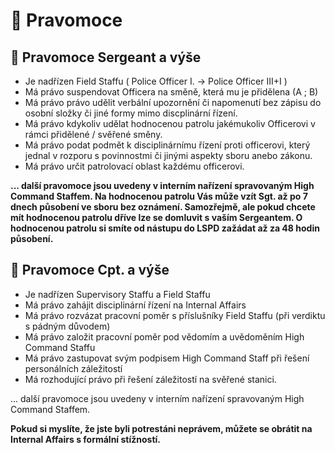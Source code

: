 # 📜 Pravomoce

## 📜 Pravomoce Sergeant a výše

- Je nadřízen Field Staffu ( Police Officer I. → Police Officer III+I )
- Má právo suspendovat Officera na směně, která mu je přidělena (A ; B)
- Má právo právo udělit verbální upozornění či napomenutí bez zápisu do osobní složky či jiné formy mimo discplinární řízení.
- Má právo kdykoliv udělat hodnocenou patrolu jakémukoliv Officerovi v rámci přidělené / svěřené směny.
- Má právo podat podmět k disciplinárnímu řízení proti officerovi, který jednal v rozporu s povinnostmi či jinými aspekty sboru anebo zákonu.
- Má právo určit patrolovací oblast každému officerovi.

**... další pravomoce jsou uvedeny v interním nařízení spravovaným High Command Staffem.
Na hodnocenou patrolu Vás může vzít Sgt. až po 7 dnech působení ve sboru bez oznámení. Samozřejmě, ale pokud chcete mít hodnocenou patrolu dříve lze se domluvit s vaším Sergeantem. O hodnocenou patrolu si smíte od nástupu do LSPD zažádat až za 48 hodin působení.**

## 📜 Pravomoce Cpt. a výše

- Je nadřízen Supervisory Staffu a Field Staffu
- Má právo zahájit disciplinární řízení na Internal Affairs
- Má právo rozvázat pracovní poměr s příslušníky Field Staffu (při verdiktu s pádným důvodem)
- Má právo založit pracovní poměr pod vědomím a uvědoměním High Command Staffu
- Má právo zastupovat svým podpisem High Command Staff při řešení personálních záležitostí
- Má rozhodující právo při řešení záležitostí na svěřené stanici.

... další pravomoce jsou uvedeny v interním nařízení spravovaným High Command Staffem.

**Pokud si myslíte, že jste byli potrestáni neprávem, můžete se obrátit na Internal Affairs s formální stížností.**
